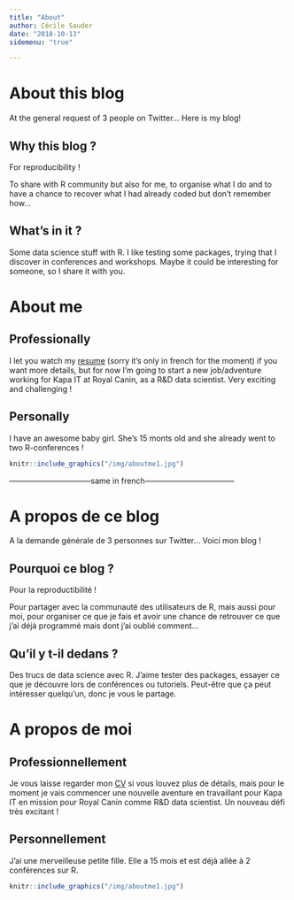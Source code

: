 ```yaml
---
title: "About"
author: Cécile Sauder
date: "2018-10-13"
sidemenu: "true"

---
```


# About this blog

At the general request of 3 people on Twitter... Here is my blog!

## Why this blog ?

For reproducibility !

To share with R community but also for me, to organise what I do and to have a chance to recover what I had already coded but don't remember how...

## What's in it ? 

Some data science stuff with R. I like testing some packages, trying that I discover in conferences and workshops. Maybe it could be interesting for someone, so I share it with you. 


# About me 

## Professionally 

I let you watch my [resume](/cv.pdf) (sorry it's only in french for the moment) if you want more details, but for now I'm going to start a new job/adventure working for Kapa IT at Royal Canin, as a R&D data scientist. Very exciting and challenging !

## Personally 

I have an awesome baby girl. She's 15 monts old and she already went to two R-conferences ! 


```r
knitr::include_graphics("/img/aboutme1.jpg")
```


--------------------------------same in french-----------------------------------

# A propos de ce blog

A la demande générale de 3 personnes sur Twitter... Voici mon blog !

## Pourquoi ce blog ?

Pour la reproductibilité !

Pour partager avec la communauté des utilisateurs de R, mais aussi pour moi, pour organiser ce que je fais et avoir une chance de retrouver ce que j'ai déjà programmé mais dont j'ai oublié comment...

## Qu'il y t-il dedans ? 

Des trucs de data science avec R. J'aime tester des packages, essayer ce que je découvre lors de conférences ou tutoriels. Peut-être que ça peut intéresser quelqu'un, donc je vous le partage. 

# A propos de moi

## Professionnellement

Je vous laisse regarder mon [CV](/cv.pdf) si vous louvez plus de détails, mais pour le moment je vais commencer une nouvelle aventure en travaillant pour Kapa IT en mission pour Royal Canin comme R&D data scientist. Un nouveau défi très excitant !

## Personnellement

J'ai une merveilleuse petite fille. Elle a 15 mois et est déjà allée à 2 conférences sur R.


```r
knitr::include_graphics("/img/aboutme1.jpg")
```

